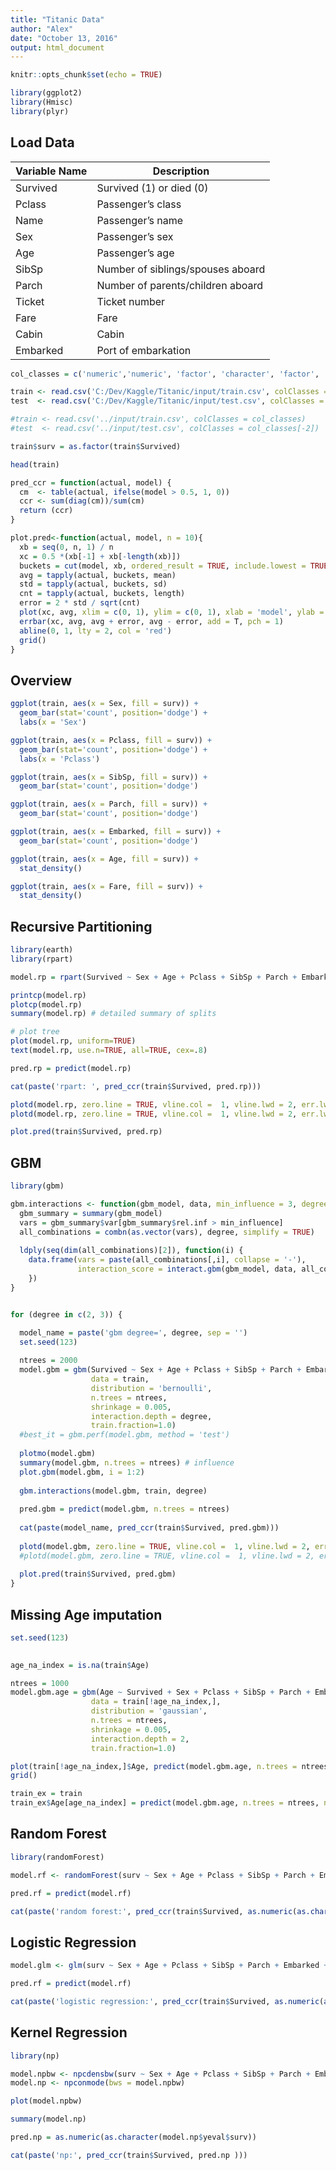 ---
title: "Titanic Data"
author: "Alex"
date: "October 13, 2016"
output: html_document
---

```{r setup, include=FALSE}
knitr::opts_chunk$set(echo = TRUE)

library(ggplot2)
library(Hmisc)
library(plyr)
```

## Load Data

Variable Name | Description
--------------|-------------
Survived      | Survived (1) or died (0)
Pclass        | Passenger's class
Name          | Passenger's name
Sex           | Passenger's sex
Age           | Passenger's age
SibSp         | Number of siblings/spouses aboard
Parch         | Number of parents/children aboard
Ticket        | Ticket number
Fare          | Fare
Cabin         | Cabin
Embarked      | Port of embarkation

```{r load_data}
col_classes = c('numeric','numeric', 'factor', 'character', 'factor', 'numeric', 'factor', 'factor', 'character', 'numeric', 'character', 'factor')

train <- read.csv('C:/Dev/Kaggle/Titanic/input/train.csv', colClasses = col_classes)
test  <- read.csv('C:/Dev/Kaggle/Titanic/input/test.csv', colClasses = col_classes[-2])

#train <- read.csv('../input/train.csv', colClasses = col_classes)
#test  <- read.csv('../input/test.csv', colClasses = col_classes[-2])

train$surv = as.factor(train$Survived)

head(train)

pred_ccr = function(actual, model) {
  cm  <- table(actual, ifelse(model > 0.5, 1, 0))
  ccr <- sum(diag(cm))/sum(cm)
  return (ccr)
} 

plot.pred<-function(actual, model, n = 10){
  xb = seq(0, n, 1) / n
  xc = 0.5 *(xb[-1] + xb[-length(xb)])
  buckets = cut(model, xb, ordered_result = TRUE, include.lowest = TRUE)
  avg = tapply(actual, buckets, mean)
  std = tapply(actual, buckets, sd)
  cnt = tapply(actual, buckets, length)
  error = 2 * std / sqrt(cnt)
  plot(xc, avg, xlim = c(0, 1), ylim = c(0, 1), xlab = 'model', ylab = 'actual', pch = 19)
  errbar(xc, avg, avg + error, avg - error, add = T, pch = 1)
  abline(0, 1, lty = 2, col = 'red')
  grid()
}
```

## Overview
```{r overview, fig.width = 8, fig.height = 4, dpi = 150}
ggplot(train, aes(x = Sex, fill = surv)) +
  geom_bar(stat='count', position='dodge') +
  labs(x = 'Sex')

ggplot(train, aes(x = Pclass, fill = surv)) +
  geom_bar(stat='count', position='dodge') +
  labs(x = 'Pclass')

ggplot(train, aes(x = SibSp, fill = surv)) +
  geom_bar(stat='count', position='dodge')

ggplot(train, aes(x = Parch, fill = surv)) +
  geom_bar(stat='count', position='dodge')

ggplot(train, aes(x = Embarked, fill = surv)) +
  geom_bar(stat='count', position='dodge')

ggplot(train, aes(x = Age, fill = surv)) +
  stat_density()

ggplot(train, aes(x = Fare, fill = surv)) +
  stat_density()

```

## Recursive Partitioning
```{r rpart}
library(earth)
library(rpart)

model.rp = rpart(Survived ~ Sex + Age + Pclass + SibSp + Parch + Embarked + Fare, data = train, control = rpart.control(cp = 0.01, minsplit = 20))

printcp(model.rp)
plotcp(model.rp) 
summary(model.rp) # detailed summary of splits

# plot tree
plot(model.rp, uniform=TRUE) 
text(model.rp, use.n=TRUE, all=TRUE, cex=.8)

pred.rp = predict(model.rp)

cat(paste('rpart: ', pred_ccr(train$Survived, pred.rp)))

plotd(model.rp, zero.line = TRUE, vline.col =  1, vline.lwd = 2, err.lwd = 2, hist = TRUE)
plotd(model.rp, zero.line = TRUE, vline.col =  1, vline.lwd = 2, err.lwd = 2, labels = TRUE, legend.extra = TRUE, main = 'rpart model')

plot.pred(train$Survived, pred.rp)

```

## GBM
```{r gbm, fig.width = 8, fig.height = 6, dpi = 150}
library(gbm)

gbm.interactions <- function(gbm_model, data, min_influence = 3, degree = 2){
  gbm_summary = summary(gbm_model)
  vars = gbm_summary$var[gbm_summary$rel.inf > min_influence]
  all_combinations = combn(as.vector(vars), degree, simplify = TRUE)
  
  ldply(seq(dim(all_combinations)[2]), function(i) {
    data.frame(vars = paste(all_combinations[,i], collapse = '-'), 
               interaction_score = interact.gbm(gbm_model, data, all_combinations[,i])) 
    })
}


for (degree in c(2, 3)) {

  model_name = paste('gbm degree=', degree, sep = '')
  set.seed(123)
  
  ntrees = 2000
  model.gbm = gbm(Survived ~ Sex + Age + Pclass + SibSp + Parch + Embarked + Fare, 
                  data = train, 
                  distribution = 'bernoulli',
                  n.trees = ntrees,
                  shrinkage = 0.005,
                  interaction.depth = degree,
                  train.fraction=1.0)
  #best_it = gbm.perf(model.gbm, method = 'test')
  
  plotmo(model.gbm)
  summary(model.gbm, n.trees = ntrees) # influence
  plot.gbm(model.gbm, i = 1:2)
  
  gbm.interactions(model.gbm, train, degree)
  
  pred.gbm = predict(model.gbm, n.trees = ntrees)
  
  cat(paste(model_name, pred_ccr(train$Survived, pred.gbm)))
  
  plotd(model.gbm, zero.line = TRUE, vline.col =  1, vline.lwd = 2, err.lwd = 2, hist = TRUE, labels = TRUE, legend.extra = TRUE, main = model_name)
  #plotd(model.gbm, zero.line = TRUE, vline.col =  1, vline.lwd = 2, err.lwd = 2, labels = TRUE, legend.extra = TRUE, main = 'gbm model')
  
  plot.pred(train$Survived, pred.gbm)
}

```

## Missing Age imputation
```{r missing_age, fig.width = 8, fig.height = 6, dpi = 150}
set.seed(123)
  

age_na_index = is.na(train$Age)

ntrees = 1000
model.gbm.age = gbm(Age ~ Survived + Sex + Pclass + SibSp + Parch + Embarked + Fare, 
                  data = train[!age_na_index,], 
                  distribution = 'gaussian',
                  n.trees = ntrees,
                  shrinkage = 0.005,
                  interaction.depth = 2,
                  train.fraction=1.0)

plot(train[!age_na_index,]$Age, predict(model.gbm.age, n.trees = ntrees))
grid()

train_ex = train
train_ex$Age[age_na_index] = predict(model.gbm.age, n.trees = ntrees, newdata = train[age_na_index,])
```

## Random Forest
```{r rf, fig.width = 8, fig.height = 6, dpi = 150}
library(randomForest)

model.rf <- randomForest(surv ~ Sex + Age + Pclass + SibSp + Parch + Embarked + Fare, data = train_ex)

pred.rf = predict(model.rf)

cat(paste('random forest:', pred_ccr(train$Survived, as.numeric(as.character(pred.rf)))))

```
## Logistic Regression
```{r rf, fig.width = 8, fig.height = 6, dpi = 150}
model.glm <- glm(surv ~ Sex + Age + Pclass + SibSp + Parch + Embarked + Fare, data = train_ex)

pred.rf = predict(model.rf)

cat(paste('logistic regression:', pred_ccr(train$Survived, as.numeric(as.character(pred.rf)))))

```

## Kernel Regression
```{r np, fig.width = 8, fig.height = 6, dpi = 150}
library(np)

model.npbw <- npcdensbw(surv ~ Sex + Age + Pclass + SibSp + Parch + Embarked + Fare, data = train_ex)
model.np <- npconmode(bws = model.npbw)

plot(model.npbw)

summary(model.np)

pred.np = as.numeric(as.character(model.np$yeval$surv))

cat(paste('np:', pred_ccr(train$Survived, pred.np )))

```
